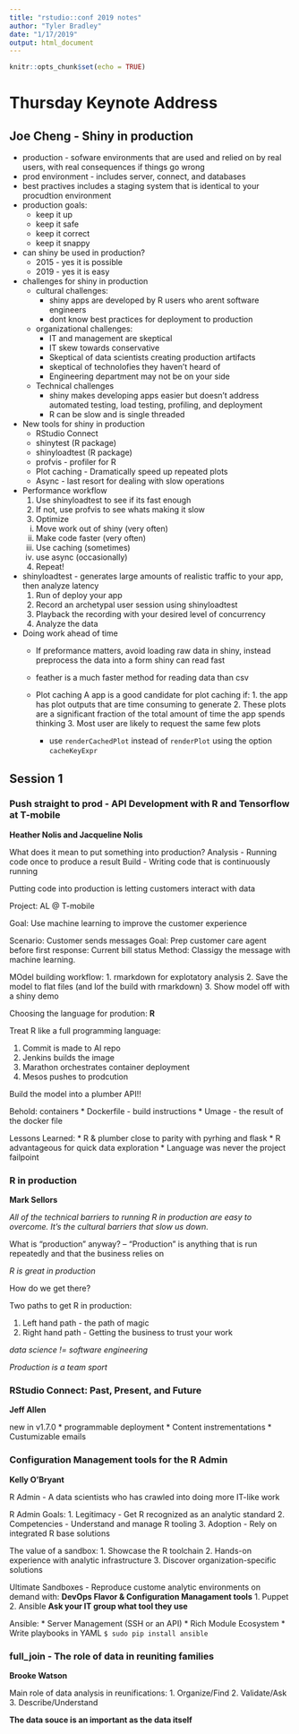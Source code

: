 ```yaml
---
title: "rstudio::conf 2019 notes"
author: "Tyler Bradley"
date: "1/17/2019"
output: html_document
---
```


```r
knitr::opts_chunk$set(echo = TRUE)
```


# Thursday Keynote Address

## Joe Cheng - Shiny in production

  - production - sofware environments that are used and relied on by real users, with real consequences if things go wrong
  - prod environment - includes server, connect, and databases
  - best practives includes a staging system that is identical to your procudtion environment
  - production goals:
      * keep it up
      * keep it safe
      * keep it correct
      * keep it snappy
      
  - can shiny be used in production?
    * 2015 - yes it is possible
    * 2019 - yes it is easy
    
  - challenges for shiny in production
    * cultural challenges:
        - shiny apps are developed by R users who arent software engineers
        - dont know best practices for deployment to production
        
    * organizational challenges:
        - IT and management are skeptical
        - IT skew towards conservative
        - Skeptical of data scientists creating production artifacts
        - skeptical of technolofies they haven't heard of
        - Engineering department may not be on your side
    
    * Technical challenges
        - shiny makes developing apps easier but doesn't address automated testing, load testing, profiling, and deployment
        - R can be slow and is single threaded
        
  - New tools for shiny in production
    * RStudio Connect
    * shinytest (R package)
    * shinyloadtest (R package)
    * profvis - profiler for R
    * Plot caching - Dramatically speed up repeated plots
    * Async - last resort for dealing with slow operations
    
    
* Performance workflow
  1. Use shinyloadtest to see if its fast enough
  2. If not, use profvis to see whats making it slow
  3. Optimize
    i. Move work out of shiny (very often)
    ii. Make code faster (very often)
    iii. Use caching (sometimes)
    iv. use async (occasionally)
  4. Repeat!
  
* shinyloadtest - generates large amounts of realistic traffic to your app, then analyze latency
  1. Run of deploy your app
  2. Record an archetypal user session using shinyloadtest
  3. Playback the recording with your desired level of concurrency
  4. Analyze the data
  
  
* Doing work ahead of time
  - If preformance matters, avoid loading raw data in shiny, instead preprocess the data into a form shiny can read fast
  - feather is a much faster method for reading data than csv
  
  * Plot caching
       A app is a good candidate for plot caching if:
        1. the app has plot outputs that are time consuming to generate
        2. These plots are a significant fraction of the total amount of time the app spends thinking
        3. Most user are likely to request the same few plots 
      - use `renderCachedPlot` instead of `renderPlot` using the option `cacheKeyExpr`
      
      

## Session 1

### Push straight to prod - API Development with R and Tensorflow at T-mobile
**Heather Nolis and Jacqueline Nolis**

What does it mean to put something into production?
Analysis - Running code once to produce a result
Build - Writing code that is continuously running

Putting code into production is letting customers interact with data

Project: AL @ T-mobile

Goal: Use machine learning to improve the customer experience

Scenario: Customer sends messages
Goal: Prep customer care agent before first response: Current bill status
Method: Classigy the message with machine learning. 


MOdel building workflow:
  1. rmarkdown for explotatory analysis
  2. Save the model to flat files (and lof the build with rmarkdown)
  3. Show model off with a shiny demo
  
Choosing the language for prodution: **R**

Treat R like a full programming language:

  1. Commit is made to AI repo
  2. Jenkins builds the image
  3. Marathon orchestrates container deployment
  4. Mesos pushes to prodcution
  
Build the model into a plumber API!!

Behold: containers
  * Dockerfile - build instructions
  * Umage - the result of the docker file
  
Lessons Learned:
 * R & plumber close to parity with pyrhing and flask
 * R advantageous for quick data exploration
 * Language was never the project failpoint
 
### R in production 
**Mark Sellors**

*All of the technical barriers to running R in production are easy to overcome. It's the cultural barriers that slow us down.*

What is "production" anyway?
 -- "Production" is anything that is run repeatedly and that the business relies on

*R is great in production*

How do we get there?

Two paths to get R in production:

  1. Left hand path - the path of magic
  2. Right hand path - Getting the business to trust your work
  
*data science != software engineering*

*Production is a team sport*


### RStudio Connect: Past, Present, and Future
**Jeff Allen**

new in v1.7.0
  * programmable deployment
  * Content instrementations
  * Custumizable emails
  

### Configuration Management tools for the R Admin
**Kelly O'Bryant**

R Admin - A data scientists who has crawled into doing more IT-like work

R Admin Goals:
  1. Legitimacy - Get R recognized as an analytic standard
  2. Competencies - Understand and manage R tooling
  3. Adoption - Rely on integrated R base solutions
  
The value of a sandbox:
  1. Showcase the R toolchain
  2. Hands-on experience with analytic infrastructure
  3. Discover organization-specific solutions 
  
Ultimate Sandboxes - Reproduce custome analytic environments on demand with:
  **DevOps Flavor & Configuration Managament tools**
  1. Puppet
  2. Ansible
  **Ask your IT group what tool they use**
  
Ansible:
  * Server Management (SSH or an API)
  * Rich Module Ecosystem
  * Write playbooks in YAML
  `$ sudo pip install ansible`


### full_join - The role of data in reuniting families
**Brooke Watson**

Main role of data analysis in reunifications:
  1. Organize/Find
  2. Validate/Ask
  3. Describe/Understand
  
**The data souce is an important as the data itself**






  

